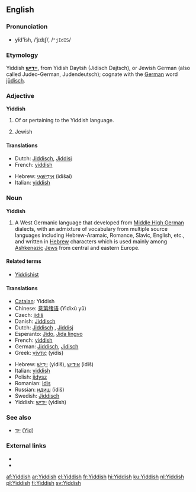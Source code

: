 {{interwiktionary|code=yi}}
==English==
{{wikipedia}}

===Pronunciation===
* yĭd'ĭsh, /ˈjɪdɪʃ/, /<tt>"jIdIS</tt>/

===Etymology===
Yiddish '''[[ייִדיש]]''', from Yidish Daytsh (Jidisch Dajtsch), or Jewish German (also called Judeo-German, Judendeutsch); cognate with the [[German]] word [[jüdisch]].

===Adjective===
'''Yiddish'''

# Of or pertaining to the Yiddish language.
# {{colloquial}} Jewish

====Translations====
{{trans-top|of or pertaining to the Yiddish language}}
* Dutch: [[Jiddisch]], [[Jiddisj]]
* French: [[yiddish]] {{m|f}}
{{trans-mid}}
* Hebrew: [[אידישאי|אִידִישָׁאִי]] (idišai)
* Italian: [[yiddish]] {{m}}
{{trans-bottom}}

{{trans-top|Jewish}}
{{trans-mid}}
{{trans-bottom}}

===Noun===
'''Yiddish'''

# A West Germanic language that developed from [[Middle High German]] dialects, with an admixture of vocabulary from multiple source languages including Hebrew-Aramaic, Romance, Slavic, English, etc., and written in [[Hebrew]] characters which is used mainly among [[Ashkenazi]]c [[Jew]]s from central and eastern Europe.

====Related terms====
* [[Yiddishist]]

====Translations====
{{top}}
* [[Catalan]]: Yiddish
* Chinese: [[意第绪语]] (Yìdìxù yǔ)
* Czech: [[jidiš]] {{m}}
* Danish: [[Jiddisch]]
* Dutch: [[Jiddisch]] {{n}}, [[Jiddisj]] {{n}}
* Esperanto: [[Jido]], [[Jida lingvo]]
* French: [[yiddish]] {{m}}
* German: [[Jiddisch]], [[Jidisch]]
* Greek: [[γίντις]] (yídis)
{{mid}}
* Hebrew: [[יידיש|יִידִישׁ]] (yidiš), [[אידיש]] (idiš)
* Italian: [[yiddish]] {{m}}
* Polish: [[jidysz]] {{m}}
* Romanian: [[Idiş]]
* Russian: [[идиш]] (ídiš) {{m}}
* Swedish: [[Jiddisch]]
* Yiddish: [[ייִדיש]] (yidish)
{{bottom}}

===See also===
* [[ייִד]] ([[Jew|Yid]]) {{m}}

===External links===
* {{ethnologue|lang=Eastern Yiddish|code=ydd}}
* {{ethnologue|lang=Western Yiddish|code=yih}}

[[af:Yiddish]]
[[ar:Yiddish]]
[[el:Yiddish]]
[[fr:Yiddish]]
[[hi:Yiddish]]
[[ku:Yiddish]]
[[nl:Yiddish]]
[[pl:Yiddish]]
[[fi:Yiddish]]
[[sv:Yiddish]]